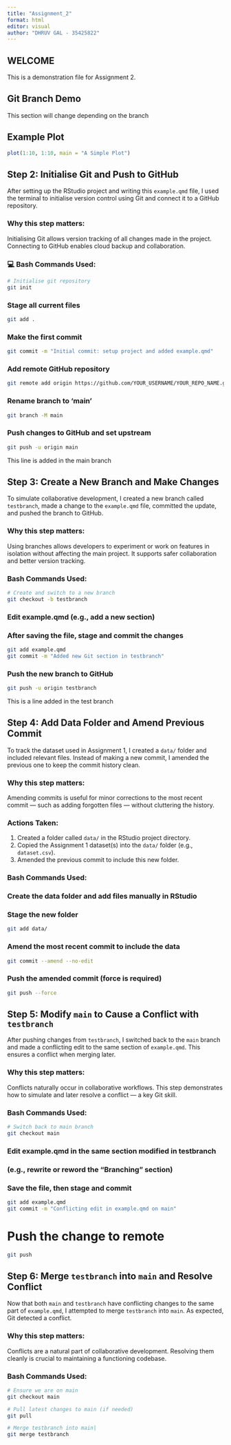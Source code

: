 ```yaml
---
title: "Assignment_2"
format: html
editor: visual
author: "DHRUV GAL - 35425822" 
---
```


## WELCOME

This is a demonstration file for Assignment 2. 

## Git Branch Demo

This section will change depending on the branch


## Example Plot

```r
plot(1:10, 1:10, main = "A Simple Plot")
```


## Step 2: Initialise Git and Push to GitHub

After setting up the RStudio project and writing this `example.qmd` file, I used the terminal to initialise version control using Git and connect it to a GitHub repository.

### Why this step matters:
Initialising Git allows version tracking of all changes made in the project. Connecting to GitHub enables cloud backup and collaboration.

### 💻 Bash Commands Used:

```bash
# Initialise git repository
git init
```

### Stage all current files
```bash
git add .
```

### Make the first commit
```bash
git commit -m "Initial commit: setup project and added example.qmd"
```

### Add remote GitHub repository
```bash
git remote add origin https://github.com/YOUR_USERNAME/YOUR_REPO_NAME.git
```

### Rename branch to 'main'
```bash
git branch -M main
```

### Push changes to GitHub and set upstream
```bash
git push -u origin main
```


This line is added in the main branch




## Step 3: Create a New Branch and Make Changes

To simulate collaborative development, I created a new branch called `testbranch`, made a change to the `example.qmd` file, committed the update, and pushed the branch to GitHub.

### Why this step matters:
Using branches allows developers to experiment or work on features in isolation without affecting the main project. It supports safer collaboration and better version tracking.

### Bash Commands Used:

```bash
# Create and switch to a new branch
git checkout -b testbranch
```

### Edit example.qmd (e.g., add a new section)
### After saving the file, stage and commit the changes
```bash
git add example.qmd
git commit -m "Added new Git section in testbranch"
```

### Push the new branch to GitHub
```bash
git push -u origin testbranch
```


This is a line added in the test branch

## Step 4: Add Data Folder and Amend Previous Commit

To track the dataset used in Assignment 1, I created a `data/` folder and included relevant files. Instead of making a new commit, I amended the previous one to keep the commit history clean.

### Why this step matters:
Amending commits is useful for minor corrections to the most recent commit — such as adding forgotten files — without cluttering the history.

### Actions Taken:
1. Created a folder called `data/` in the RStudio project directory.
2. Copied the Assignment 1 dataset(s) into the `data/` folder (e.g., `dataset.csv`).
3. Amended the previous commit to include this new folder.



### Bash Commands Used:

### Create the data folder and add files manually in RStudio

### Stage the new folder
```bash
git add data/
```

### Amend the most recent commit to include the data
```bash
git commit --amend --no-edit
```

### Push the amended commit (force is required)
```bash
git push --force
```


## Step 5: Modify `main` to Cause a Conflict with `testbranch`

After pushing changes from `testbranch`, I switched back to the `main` branch and made a conflicting edit to the same section of `example.qmd`. This ensures a conflict when merging later.

### Why this step matters:
Conflicts naturally occur in collaborative workflows. This step demonstrates how to simulate and later resolve a conflict — a key Git skill.

### Bash Commands Used:

```bash
# Switch back to main branch
git checkout main
```

### Edit example.qmd in the same section modified in testbranch
### (e.g., rewrite or reword the “Branching” section)

### Save the file, then stage and commit
```bash
git add example.qmd
git commit -m "Conflicting edit in example.qmd on main"
```

# Push the change to remote
```bash
git push
```

## Step 6: Merge `testbranch` into `main` and Resolve Conflict

Now that both `main` and `testbranch` have conflicting changes to the same part of `example.qmd`, I attempted to merge `testbranch` into `main`. As expected, Git detected a conflict.

### Why this step matters:
Conflicts are a natural part of collaborative development. Resolving them cleanly is crucial to maintaining a functioning codebase.

### Bash Commands Used:

```bash
# Ensure we are on main
git checkout main
```

```bash
# Pull latest changes to main (if needed)
git pull
```

```bash
# Merge testbranch into main|
git merge testbranch
```

